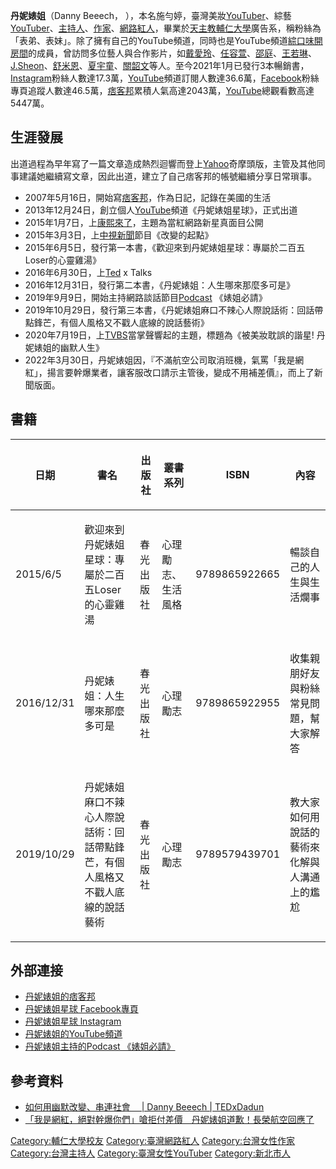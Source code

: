 {{BLP unsourced|time=2021-01-03T10:29:53+00:00}}
{{copyedit|time=2021-06-01}}
{{藝人
| 姓名 = 丹妮婊姐
| 本名 = 施勻婷
| 英文名 = Danny Beeech
| 暱稱 = 國際巨星、肥丹丹、新北J.Lo、美妝大帝、中東油田
| 出生日期 = {{bda|1985|4|25}}
| 出生地點 = {{flag|TWN}}[[新北市|新北市]][[汐止區|汐止區]]
| 職業 = [[YouTuber|YouTuber]]、[[主持人|主持人]]、[[作家|作家]]
| 語言 = [[中華民國國語|國語]]、[[英语|英語]]、[[臺灣話|臺語]]
| 母校 = [[天主教輔仁大學|天主教輔仁大學]]廣告系
| 宗教信仰 = 基督教
| 出道日期 = 2007年
| 代表作品 = '''主持'''<br>[[綜口味娛樂|綜口味娛樂]]<br>婊姐必請
| 相關團體 = [[綜口味娛樂|綜口味娛樂]]
| 活躍年代 = 2013年至今
| 網站 = [https://m.facebook.com/danny0425/ 丹妮婊姐Facebook]
| 類型 =  女艺人
}}
{{Infobox YouTube personality
| header-color       =
| honorific_prefix   =
| name               = 丹妮婊姐
| channel_url        = https://youtube.com/c/%E4%B8%B9%E5%A6%AE%E5%A9%8A%E5%A7%90%E6%98%9F%E7%90%83 
| channel_display_name = 丹妮婊姐星球
| creator            =
| subscribers        =36.6萬        | subscriber_date    = 2022年4月5日
| views              = 5447萬 《54,476,182》     | view_date         = 2021年4月5日
| years_active       = 2013年–現在
| genre              = 日常、美妝、保養、談話
| silver_button      = yes
| silver_year        = 201?
}}

'''丹妮婊姐'''（Danny Beeech，{{bd|1985年|4月25日}} ），本名施勻婷，臺灣美妝[[YouTuber|YouTuber]]、綜藝[[YouTuber|YouTuber]]、[[主持人|主持人]]、[[作家|作家]]、[[網路紅人|網路紅人]]，畢業於[[天主教輔仁大學|天主教輔仁大學]]廣告系，稱粉絲為「表弟、表妹」。除了擁有自己的YouTube頻道，同時也是YouTube頻道[[綜口味娛樂|綜口味開房間]]的成員，曾訪問多位藝人與合作影片，如[[戴愛玲|戴愛玲]]、[[任容萱|任容萱]]、[[邵庭|邵庭]]、[[王若琳|王若琳]]、[[J.Sheon|J.Sheon]]、[[舒米恩|舒米恩]]、[[夏宇童|夏宇童]]、[[關韶文|關韶文]]等人。至今2021年1月已發行3本暢銷書，[[Instagram|Instagram]]粉絲人數達17.3萬，[[YouTube|YouTube]]頻道訂閱人數達36.6萬，[[Facebook|Facebook]]粉絲專頁追蹤人數達46.5萬，[[痞客邦|痞客邦]]累積人氣高達2043萬，[[YouTube|YouTube]]總觀看數高達5447萬。

== 生涯發展 ==
出道過程為早年寫了一篇文章造成熱烈迴響而登上[[Yahoo|Yahoo]]奇摩頭版，主管及其他同事建議她繼續寫文章，因此出道，建立了自己痞客邦的帳號繼續分享日常瑣事。

*2007年5月16日，開始寫[[痞客邦|痞客邦]]，作為日記，記錄在美國的生活
*2013年12月24日，創立個人[[YouTube|YouTube]]頻道《丹妮婊姐星球》，正式出道
*2015年1月7日，上[[康熙來了|康熙來了]]，主題為當紅網路新星真面目公開
*2015年3月3日，上[[中視新聞|中視新聞]]節目《改變的起點》
*2015年6月5日，發行第一本書，《歡迎來到丹妮婊姐星球：專屬於二百五Loser的心靈雞湯》
*2016年6月30日，上[[Ted|Ted]] x Talks
*2016年12月31日，發行第二本書，《丹妮婊姐：人生哪來那麼多可是》
*2019年9月9日，開始主持網路談話節目[[Podcast|Podcast]] 《婊姐必請》
*2019年10月29日，發行第三本書，《丹妮婊姐麻口不辣心人際說話術：回話帶點鋒芒，有個人風格又不戳人底線的說話藝術》
*2020年7月19日，上[[TVBS|TVBS]]當掌聲響起的主題，標題為《被美妝耽誤的諧星! 丹妮婊姐的幽默人生》
*2022年3月30日，丹妮婊姐因，『不滿航空公司取消班機，氣罵「我是網紅」，揚言要幹爆業者，讓客服改口請示主管後，變成不用補差價』，而上了新聞版面。

== 書籍 ==
{| class="wikitable" 
|- 
! 日期 || 書名 || 出版社 || 叢書系列 || ISBN || 內容
|- 
|2015/6/5|| 歡迎來到丹妮婊姐星球：專屬於二百五Loser的心靈雞湯 || 春光出版社 || 心理勵志、生活風格 || 9789865922665 || 暢談自己的人生與生活爛事
|-
|2016/12/31|| 丹妮婊姐：人生哪來那麼多可是 || 春光出版社 || 心理勵志 || 9789865922955 || 收集親朋好友與粉絲常見問題，幫大家解答
|-
|2019/10/29|| 丹妮婊姐麻口不辣心人際說話術：回話帶點鋒芒，有個人風格又不戳人底線的說話藝術 || 春光出版社 || 心理勵志 || 9789579439701 || 教大家如何用說話的藝術來化解與人溝通上的尷尬
|}
== 外部連接 ==
* [https://danny0425.pixnet.net/blog 丹妮婊姐的痞客邦] {{Wayback|url=https://danny0425.pixnet.net/blog |date=20201127055806 }}
* [https://m.facebook.com/danny0425/ 丹妮婊姐星球 Facebook專頁]
* [https://instagram.com/dannybeeech?igshid=pe6wlc0p27un 丹妮婊姐星球 lnstagram]
* [https://youtube.com/c/%E4%B8%B9%E5%A6%AE%E5%A9%8A%E5%A7%90%E6%98%9F%E7%90%83 丹妮婊姐的YouTube頻道]
* [https://player.soundon.fm/p/9ccb133d-97ce-4e06-b88f-78ce077038c7 丹妮婊姐主持的Podcast 《婊姐必請》] {{Wayback|url=https://player.soundon.fm/p/9ccb133d-97ce-4e06-b88f-78ce077038c7 |date=20201105114106 }}

== 參考資料 ==
* [https://www.youtube.com/watch?v=UcHJ69MFxrE 如何用幽默改變、串連社會　 | Danny Beeech | TEDxDadun] {{Wayback|url=https://www.youtube.com/watch?v=UcHJ69MFxrE |date=20210909071615 }}
* [https://tw.appledaily.com/life/20220330/ICU5BIKQONGUXA7PIEN4GNEFZI/ 「我是網紅，絕對幹爆你們」嗆拒付差價　丹妮婊姐道歉！長榮航空回應了] {{Wayback|url=https://tw.appledaily.com/life/20220330/ICU5BIKQONGUXA7PIEN4GNEFZI/ |date=20220330085238 }}

[[Category:輔仁大學校友|Category:輔仁大學校友]]
[[Category:臺灣網路紅人|Category:臺灣網路紅人]]
[[Category:台灣女性作家|Category:台灣女性作家]]
[[Category:台灣主持人|Category:台灣主持人]]
[[Category:臺灣女性YouTuber|Category:臺灣女性YouTuber]]
[[Category:新北市人|Category:新北市人]]